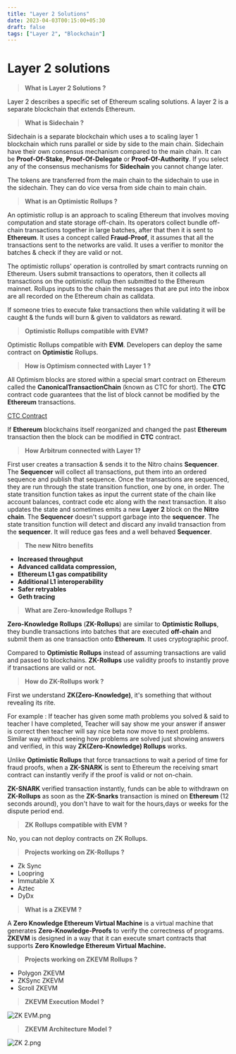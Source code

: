 ```yaml
---
title: "Layer 2 Solutions"
date: 2023-04-03T00:15:00+05:30
draft: false
tags: ["Layer 2", "Blockchain"]
---
```


# Layer 2 solutions

> **What is Layer 2 Solutions ?**
> 

Layer 2 describes a specific set of Ethereum scaling solutions.  A layer 2 is a separate blockchain that extends Ethereum. 

> **What is Sidechain ?**
> 

Sidechain is a separate blockchain which uses a to scaling layer 1 blockchain which runs parallel or side by side to the main chain. Sidechain have their own consensus mechanism compared to the main chain. It can be **Proof-Of-Stake**, **Proof-Of-Delegate** or **Proof-Of-Authority**. If you select any of the consensus mechanisms for **Sidechain** you cannot change later.

The tokens are transferred from the main chain to the sidechain to use in the sidechain. They can do vice versa from side chain to main chain.

> **What is an Optimistic Rollups ?**
> 

An optimistic rollup is an approach to scaling Ethereum that involves moving computation and state storage off-chain. Its operators collect bundle off-chain transactions together in large batches, after that then it is sent to **Ethereum**. It uses a concept called **Fraud-Proof**, it assumes that all the transactions sent to the networks are valid. It uses a verifier to monitor the batches & check if they are valid or not.

The optimistic rollups' operation is controlled by smart contracts running on Ethereum. Users submit transactions to operators, then it collects all transactions on the optimistic rollup then submitted to the Ethereum mainnet. Rollups inputs to the chain the messages that are put into the inbox are all recorded on the Ethereum chain as calldata.

If someone tries to execute fake transactions then while validating it will be caught & the funds will burn & given to validators as reward.

> **Optimistic Rollups compatible with EVM?**
> 

Optimistic Rollups compatible with **EVM**. Developers can deploy the same contract on **Optimistic** Rollups.

> **How is Optimism connected with Layer 1 ?**
> 

All Optimism blocks are stored within a special smart contract on Ethereum called the **CanonicalTransactionChain** (known as CTC for short). The **CTC**  contract code guarantees that the list of block cannot be modified by the **Ethereum** transactions.

[CTC Contract](https://etherscan.io/address/0x5E4e65926BA27467555EB562121fac00D24E9dD2#code) 

If **Ethereum** blockchains itself reorganized and changed the past **Ethereum** transaction then the block can be modified in **CTC** contract.

> **How Arbitrum connected with Layer 1?**
> 

First user creates a transaction & sends it to the Nitro chains **Sequencer**. The **Sequencer** will collect all transactions, put them into an ordered sequence and publish that sequence. Once the transactions are sequenced, they are run through the state transition function, one by one, in order. The state transition function takes as input the current state of the chain like account balances, contract code etc along with the next transaction. It also updates the state and sometimes emits a new **Layer** **2** block on the **Nitro chain**. The **Sequencer** doesn't support garbage into the **sequencer**. The state transition function will detect and discard any invalid transaction from the **sequencer**. It will reduce gas fees and a well behaved **Sequencer**.

> **The new Nitro benefits**
> 
- **Increased throughput**
- **Advanced calldata compression,**
- **Ethereum L1 gas compatibility**
- **Additional L1 interoperability**
- **Safer retryables**
- **Geth tracing**

> **What are Zero-knowledge Rollups  ?**
> 

**Zero-Knowledge Rollups** (**ZK-Rollups**) are similar to **Optimistic Rollups**, they bundle transactions into batches that are executed **off-chain** and submit them as one transaction onto **Ethereum**.  It uses cryptographic proof.  

Compared to **Optimistic Rollups** instead of assuming transactions are valid and passed to blockchains. **ZK-Rollups** use validity proofs to instantly prove if transactions are valid or not. 

> **How do ZK-Rollups work ?**
> 

First we understand **ZK(Zero-Knowledge)**,  it's something that without revealing its rite.

For example : If teacher has given some math problems you solved & said to teacher I have completed, Teacher will say show me your answer if answer is correct then teacher will say nice beta now move to next problems. Similar way without seeing how problems are solved just showing answers and verified, in this way **ZK(Zero-Knowledge) Rollups** works.

Unlike **Optimistic Rollups** that force transactions to wait a period of time for fraud proofs, when a **ZK-SNARK** is sent to Ethereum the receiving smart contract can instantly verify if the proof is valid or not on-chain. 

**ZK-SNARK** verified transaction instantly, funds can be able to withdrawn on **ZK-Rollups** as soon as the **ZK-Snarks** transaction is mined on **Ethereum** (12 seconds around), you don't have to wait for the hours,days or weeks for the dispute period end.

> **ZK Rollups compatible with EVM ?**
> 

No, you can not deploy contracts on ZK Rollups.

> **Projects working on ZK-Rollups ?**
> 
- Zk Sync
- Loopring
- Immutable X
- Aztec
- DyDx

> **What is a ZKEVM ?**
> 

A **Zero Knowledge Ethereum Virtual Machine** is a virtual machine that generates **Zero-Knowledge-Proofs** to verify the correctness of programs. **ZKEVM** is designed in a way that it can execute smart contracts that supports **Zero Knowledge Ethereum Virtual Machine.**

> **Projects working on ZKEVM  Rollups ?**
> 
- Polygon ZKEVM
- ZKSync ZKEVM
- Scroll ZKEVM

> **ZKEVM Execution Model ?**
> 

![ZK EVM.png](/images/ZK_EVM.png)

> **ZKEVM Architecture Model ?**
> 

![ZK 2.png](/images/ZK_2.png)